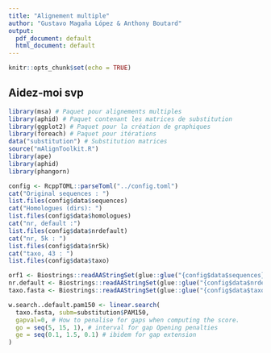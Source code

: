 ```yaml
---
title: "Alignement multiple"
author: "Gustavo Magaña López & Anthony Boutard"
output:
  pdf_document: default
  html_document: default
---
```



```r
knitr::opts_chunk$set(echo = TRUE)
```

## Aidez-moi svp


```r
library(msa) # Paquet pour alignements multiples
library(aphid) # Paquet contenant les matrices de substitution
library(ggplot2) # Paquet pour la création de graphiques
library(foreach) # Paquet pour itérations
data("substitution") # Substitution matrices
source("mAlignToolkit.R")
library(ape)
library(aphid)
library(phangorn)
```

```r
config <- RcppTOML::parseToml("../config.toml")
cat("Original sequences : ")
list.files(config$data$sequences)
cat("Homologues (dirs): ")
list.files(config$data$homologues)
cat("nr, default :")
list.files(config$data$nrdefault)
cat("nr, 5k : ")
list.files(config$data$nr5k)
cat("taxo, 43 : ")
list.files(config$data$taxo)
```

```r
orf1 <- Biostrings::readAAStringSet(glue::glue("{config$data$sequences}/orf1_p.fasta"))
nr.default <- Biostrings::readAAStringSet(glue::glue("{config$data$nrdefault}/complete-seqs.fasta"))
taxo.fasta <- Biostrings::readAAStringSet(glue::glue("{config$data$taxo}/the-seqs.fasta"))
```


```r
w.search..default.pam150 <- linear.search(
  taxo.fasta, subm=substitution$PAM150, 
  gapval=0, # How to penalise for gaps when computing the score.
  go = seq(5, 15, 1), # interval for gap Opening penalties
  ge = seq(0.1, 1.5, 0.1) # ibidem for gap extension
)
```